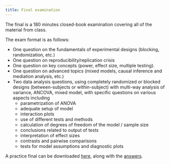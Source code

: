 ```yaml
---
title: Final examination
---
```


The final is a 180 minutes closed-book examination covering all of the material from class.

The exam format is as follows:

- One question on the fundamentals of experimental designs (blocking, randomization, etc.)
- One question on reproducibility/replication crisis
- One question on key concepts (power, effect size, multiple testing).
- One question on advanced topics (mixed models, causal inference and mediation analysis, etc.)
- Two data analysis questions, using completely randomized or blocked designs (between-subjects or within-subject) with multi-way analysis of variance, ANCOVA, mixed model, with specific questions on various aspects including 
  - parametrization of ANOVA
  - adequate setup of model
  - interaction plots 
  - use of different tests and methods
  - calculation of degrees of freedom of the model / sample size
  - conclusions related to output of tests
  - interpretation of effect sizes
  - contrasts and pairwise comparisons
  - tests for model assumptions and diagnostic plots
  
A practice final can be downloaded [here](/evaluations/MATH80667A_final_practice.pdf), along with the [answers](/evaluations/MATH80667A_final_practice_solutions.pdf).
